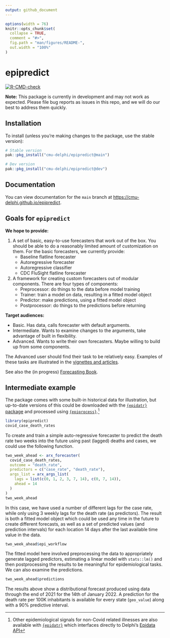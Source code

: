 ```yaml
---
output: github_document
---
```


<!-- README.md is generated from README.Rmd. Please edit that file -->

```r
options(width = 76)
knitr::opts_chunk$set(
  collapse = TRUE,
  comment = "#>",
  fig.path = "man/figures/README-",
  out.width = "100%"
)
```

# epipredict

<!-- badges: start -->
[![R-CMD-check](https://github.com/cmu-delphi/epipredict/actions/workflows/R-CMD-check.yaml/badge.svg)](https://github.com/cmu-delphi/epipredict/actions/workflows/R-CMD-check.yaml)
<!-- badges: end -->

**Note:** This package is currently in development and may not work as expected. Please file bug reports as issues in this repo, and we will do our best to address them quickly.

## Installation

To install (unless you're making changes to the package, use the stable version):

```r
# Stable version
pak::pkg_install("cmu-delphi/epipredict@main")

# Dev version
pak::pkg_install("cmu-delphi/epipredict@dev")
```

## Documentation

You can view documentation for the `main` branch at <https://cmu-delphi.github.io/epipredict>.

## Goals for `epipredict`

**We hope to provide:**

1. A set of basic, easy-to-use forecasters that work out of the box. You should be able to do a reasonably limited amount of customization on them. For the basic forecasters, we currently provide:
    * Baseline flatline forecaster
    * Autoregressive forecaster
    * Autoregressive classifier
    * CDC FluSight flatline forecaster
2. A framework for creating custom forecasters out of modular components. There are four types of components:
    * Preprocessor: do things to the data before model training
    * Trainer: train a model on data, resulting in a fitted model object
    * Predictor: make predictions, using a fitted model object
    * Postprocessor: do things to the predictions before returning

**Target audiences:**

* Basic. Has data, calls forecaster with default arguments.
* Intermediate. Wants to examine changes to the arguments, take advantage of
built in flexibility.
* Advanced. Wants to write their own forecasters. Maybe willing to build up
from some components.

The Advanced user should find their task to be relatively easy. Examples of
these tasks are illustrated in the [vignettes and articles](https://cmu-delphi.github.io/epipredict).

See also the (in progress) [Forecasting Book](https://cmu-delphi.github.io/delphi-tooling-book/).

## Intermediate example

The package comes with some built-in historical data for illustration, but
up-to-date versions of this could be downloaded with the
[`{epidatr}` package](https://cmu-delphi.github.io/epidatr/)
and processed using
[`{epiprocess}`](https://cmu-delphi.github.io/epiprocess/).[^1]

[^1]: Other epidemiological signals for non-Covid related illnesses are also
available with [`{epidatr}`](https://github.com/cmu-delphi/epidatr) which
interfaces directly to Delphi's
[Epidata API](https://cmu-delphi.github.io/delphi-epidata/)

```r
library(epipredict)
covid_case_death_rates
```

To create and train a simple auto-regressive forecaster to predict the death rate two weeks into the future using past (lagged) deaths and cases, we could use the following function.

```r
two_week_ahead <- arx_forecaster(
  covid_case_death_rates,
  outcome = "death_rate",
  predictors = c("case_rate", "death_rate"),
  args_list = arx_args_list(
    lags = list(c(0, 1, 2, 3, 7, 14), c(0, 7, 14)),
    ahead = 14
  )
)
two_week_ahead
```

In this case, we have used a number of different lags for the case rate, while
only using 3 weekly lags for the death rate (as predictors). The result is both
a fitted model object which could be used any time in the future to create
different forecasts, as well as a set of predicted values (and prediction
intervals) for each location 14 days after the last available time value in the
data.

```r
two_week_ahead$epi_workflow
```

The fitted model here involved preprocessing the data to appropriately generate
lagged predictors, estimating a linear model with `stats::lm()` and then
postprocessing the results to be meaningful for epidemiological tasks. We can
also examine the predictions.

```r
two_week_ahead$predictions
```

The results above show a distributional forecast produced using data through
the end of 2021 for the 14th of January 2022. A prediction for the death rate
per 100K inhabitants is available for every state (`geo_value`) along with a
90% predictive interval.

